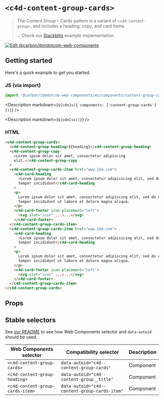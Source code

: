 
# `<c4d-content-group-cards>`

> The Content Group – Cards pattern is a variant of `<c4d-content-group>`, and
> includes a heading, copy, and card items.
>
> 💡 Check our
> [Stackblitz](https://stackblitz.com/github/carbon-design-system/carbon-for-ibm-dotcom/tree/main/packages/web-components/examples/stackblitz/components/content-group-cards)
> example implementation.

[![Edit @carbon/ibmdotcom-web-components](https://developer.stackblitz.com/img/open_in_stackblitz.svg)](https://stackblitz.com/github/carbon-design-system/carbon-for-ibm-dotcom/tree/main/packages/web-components/examples/codesandbox/components/content-group-cards)

## Getting started

Here's a quick example to get you started.

### JS (via import)

```javascript
import '@carbon/ibmdotcom-web-components/es/components/content-group-cards/index.js';
```

<Description markdown={`${cdnJs({ components: ['content-group-cards'] })}`} />

<Description markdown={`${cdnCss()}`} />

### HTML

```html
<c4d-content-group-cards>
  <c4d-content-group-heading>${heading}</c4d-content-group-heading>
  <c4d-content-group-copy
    >Lorem ipsum dolor sit amet, consectetur adipiscing
    elit.</c4d-content-group-copy
  >
  <c4d-content-group-cards-item href="www.ibm.com">
    <c4d-card-heading
      >Lorem ipsum dolor sit amet, consectetur adipisicing elit, sed do eiusmod
      tempor incididunt</c4d-card-heading
    >
    <p>
      Lorem ipsum dolor sit amet, consectetur adipiscing elit, sed do eiusmod
      tempor incididunt ut labore et dolore magna aliqua.
    </p>
    <c4d-card-footer icon-placement="left">
      <svg slot="icon" ...>...</svg>
    </c4d-card-footer>
  </c4d-content-group-cards-item>
  <c4d-content-group-cards-item href="www.ibm.com">
    <c4d-card-heading
      >Lorem ipsum dolor sit amet, consectetur adipisicing elit, sed do eiusmod
      tempor incididunt</c4d-card-heading
    >
    <p>
      Lorem ipsum dolor sit amet, consectetur adipiscing elit, sed do eiusmod
      tempor incididunt ut labore et dolore magna aliqua.
    </p>
    <c4d-card-footer icon-placement="left">
      <svg slot="icon" ...>...</svg>
    </c4d-card-footer>
  </c4d-content-group-cards-item>
</c4d-content-group-cards>
```

## Props

<Props of="c4d-content-group-cards" />

## Stable selectors

See
[our README](https://github.com/carbon-design-system/carbon-for-ibm-dotcom/tree/main/packages/web-components#stable-selectors-for-analytics-and-integratione2e-testing-in-web-components)
to see how Web Components selector and `data-autoid` should be used.

| Web Components selector          | Compatibility selector                        | Description |
| -------------------------------- | --------------------------------------------- | ----------- |
| `<c4d-content-group-cards>`      | `data-autoid="c4d--content-group-cards"`      | Component   |
| `<c4d-content-group-heading>`    | `data-autoid="c4d--content-group__title"`     | Component   |
| `<c4d-content-group-cards-item>` | `data-autoid="c4d--content-group-cards-item"` | Component   |

<Description markdown={contributing} />

